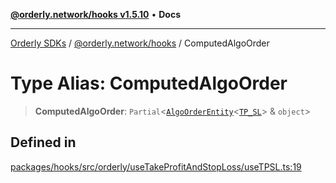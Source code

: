 [**@orderly.network/hooks v1.5.10**](/sdks/tech-doc/@orderly.network/hooks/README) • **Docs**

***

[Orderly SDKs](/sdks/tech-doc/packages) / [@orderly.network/hooks](/sdks/tech-doc/@orderly.network/hooks/README) / ComputedAlgoOrder

# Type Alias: ComputedAlgoOrder

> **ComputedAlgoOrder**: `Partial`\<[`AlgoOrderEntity`](/sdks/tech-doc/@orderly.network/types/type-aliases/AlgoOrderEntity)\<[`TP_SL`](/sdks/tech-doc/@orderly.network/types/enumerations/AlgoOrderRootType#tp_sl)\> & `object`\>

## Defined in

[packages/hooks/src/orderly/useTakeProfitAndStopLoss/useTPSL.ts:19](https://github.com/OrderlyNetwork/js-sdk/blob/554ae704783e3b83c40bb234a899e8f02987d9b6/packages/hooks/src/orderly/useTakeProfitAndStopLoss/useTPSL.ts#L19)
